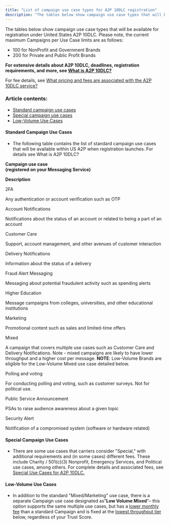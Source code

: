 ```yaml
---
title: "List of campaign use case types for A2P 10DLC registration"
description: "The tables below show campaign use case types that will be available for registration under United States A2P 10DLC. Please note, the current maximum ..."
---
```


The tables below show campaign use case types that will be available for registration under United States A2P 10DLC. Please note, the current maximum Campaigns per Use Case limits are as follows:

*   100 for NonProfit and Government Brands
*   200 for Private and Public Profit Brands

**For extensive details about A2P 10DLC, deadlines, registration requirements, and more, see [What is A2P 10DLC?](https://support.salesmate.io/hc/en-us/articles/22579328369689#h_01H9FH57PVEXD1VPJTQ1JW18GJ)**

For fee details, see [What pricing and fees are associated with the A2P 10DLC service?](https://support.salesmate.io/hc/en-us/articles/22590649559065)

### **Article contents:**

*   [Standard campaign use cases](https://support.salesmate.io/hc/en-us/articles/22591695054105-List-of-campaign-use-case-types-for-A2P-10DLC-registration#h_01H9MXR45SMN0NX1DP2MZX8SQT)
*   [Special campaign use cases](https://support.salesmate.io/hc/en-us/articles/22591695054105-List-of-campaign-use-case-types-for-A2P-10DLC-registration#h_01H9MXRCH5KERM9GG7WA2HJBP2)
*   [Low-Volume Use Cases](https://support.salesmate.io/hc/en-us/articles/22591695054105-List-of-campaign-use-case-types-for-A2P-10DLC-registration#h_01HAKK10MBJD5T5AD4B4PXNH21)

#### **Standard Campaign Use Cases**

*   The following table contains the list of standard campaign use cases that will be available within US A2P when registration launches. For details see What is A2P 10DLC?

**Campaign use case**  
**(registered on your Messaging Service)**

**Description**

2FA

Any authentication or account verification such as OTP

Account Notifications

Notifications about the status of an account or related to being a part of an account

Customer Care

Support, account management, and other avenues of customer interaction

Delivery Notifications

Information about the status of a delivery

Fraud Alert Messaging

Messaging about potential fraudulent activity such as spending alerts

Higher Education

Message campaigns from colleges, universities, and other educational institutions

Marketing

Promotional content such as sales and limited-time offers

Mixed

A campaign that covers multiple use cases such as Customer Care and Delivery Notifications. Note - mixed campaigns are likely to have lower throughput and a higher cost per message. **NOTE**: Low-Volume Brands are eligible for the Low-Volume Mixed use case detailed below.

Polling and voting

For conducting polling and voting, such as customer surveys. Not for political use.

Public Service Announcement

PSAs to raise audience awareness about a given topic

Security Alert

Notification of a compromised system (software or hardware related)

#### **Special Campaign Use Cases**

*   There are some use cases that carriers consider "Special," with additional requirements and (in some cases) different fees. These include Charity / 501(c)(3) Nonprofit, Emergency Services, and Political use cases, among others. For complete details and associated fees, see [Special Use Cases for A2P 10DLC.](https://support.twilio.com/hc/en-us/articles/4402972441243-Special-Use-Cases-for-A2P-10DLC)

#### **Low-Volume Use Cases**

*   In addition to the standard "Mixed/Marketing" use case, there is a separate Campaign use case designated as"**Low Volume Mixed**"– this option supports the same multiple use cases, but has a [lower monthly fee](https://support.salesmate.io/knowledge/articles/22590649559065/en-us?brand_id=1467849) than a standard Campaign and is fixed at the [lowest throughput tier](https://support.salesmate.io/knowledge/articles/22586169596441/en-us?brand_id=1467849) below, regardless of your Trust Score.
